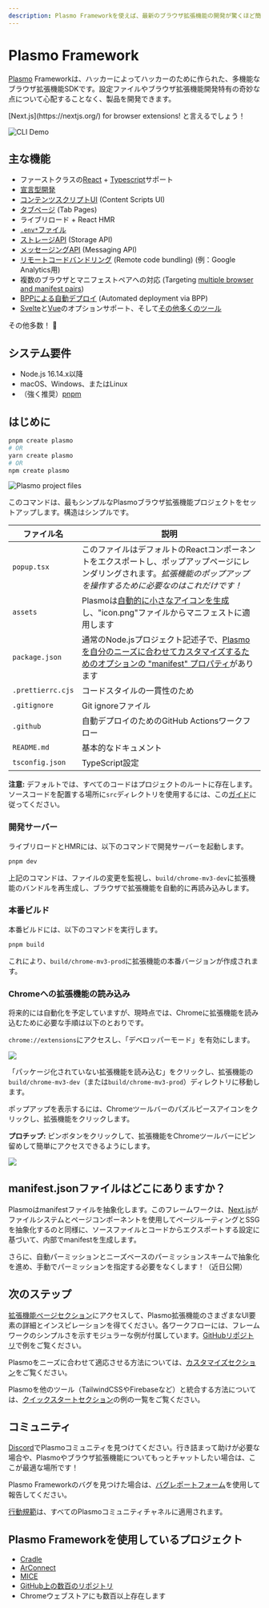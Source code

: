 ```yaml
---
description: Plasmo Frameworkを使えば、最新のブラウザ拡張機能の開発が驚くほど簡単になります。わずか1分以内で拡張機能を稼働させることができます！
---
```




# Plasmo Framework

<ShieldBanners />

[Plasmo](https://www.plasmo.com/) Frameworkは、ハッカーによってハッカーのために作られた、多機能なブラウザ拡張機能SDKです。設定ファイルやブラウザ拡張機能開発特有の奇妙な点について心配することなく、製品を開発できます。

<Callout emoji="⭐">
  [Next.js](https://nextjs.org/) for browser extensions! と言えるでしょう！
</Callout>

![CLI Demo](https://www.plasmo.com/assets/plasmo-cli-demo.gif)

## 主な機能

- ファーストクラスの[React](https://reactjs.org/) + [Typescript](https://www.typescriptlang.org/)サポート
- [宣言型開発](https://docs.plasmo.com/framework#where-is-the-manifestjson-file)
- [コンテンツスクリプトUI](https://docs.plasmo.com/csui) (Content Scripts UI)
- [タブページ](https://docs.plasmo.com/framework/tab-pages) (Tab Pages)
- ライブリロード + React HMR
- [`.env*`ファイル](https://docs.plasmo.com/framework/env)
- [ストレージAPI](https://docs.plasmo.com/framework/storage) (Storage API)
- [メッセージングAPI](https://docs.plasmo.com/framework/messaging) (Messaging API)
- [リモートコードバンドリング](https://docs.plasmo.com/framework/remote-code) (Remote code bundling) (例：Google Analytics用)
- 複数のブラウザとマニフェストペアへの対応 (Targeting [multiple browser and manifest pairs](https://docs.plasmo.com/framework/workflows/build#with-specific-target))
- [BPPによる自動デプロイ](https://docs.plasmo.com/framework/workflows/submit) (Automated deployment via BPP)
- [Svelte](https://github.com/PlasmoHQ/examples/tree/main/with-svelte)と[Vue](https://github.com/PlasmoHQ/examples/tree/main/with-vue)のオプションサポート、そして[その他多くのツール](https://github.com/PlasmoHQ/examples)

その他多数！ 🚀

## システム要件

- Node.js 16.14.x以降
- macOS、Windows、またはLinux
- （強く推奨）[pnpm](https://pnpm.io/)

## はじめに

```sh
pnpm create plasmo
# OR
yarn create plasmo
# OR
npm create plasmo
```

![Plasmo project files](@screenshots/file_structure.png)

このコマンドは、最もシンプルなPlasmoブラウザ拡張機能プロジェクトをセットアップします。構造はシンプルです。

| ファイル名         | 説明                                                                                                                                        |
| ----------------- | -------------------------------------------------------------------------------------------------------------------------------------------------- |
| `popup.tsx`       | このファイルはデフォルトのReactコンポーネントをエクスポートし、ポップアップページにレンダリングされます。_拡張機能のポップアップを操作するために必要なのはこれだけです！_     |
| `assets`          | Plasmoは[自動的に小さなアイコンを生成](/framework/icon)し、"icon.png"ファイルからマニフェストに適用します              |
| `package.json`    | 通常のNode.jsプロジェクト記述子で、[Plasmoを自分のニーズに合わせてカスタマイズするためのオプションの "manifest" プロパティ](/framework/customization/manifest)があります |
| `.prettierrc.cjs` | コードスタイルの一貫性のため                                                                                                                       |
| `.gitignore`      | Git ignoreファイル                                                                                                                            |
| `.github`         | 自動デプロイのためのGitHub Actionsワークフロー                                                                                                  |
| `README.md`       | 基本的なドキュメント                                                                                                                                |
| `tsconfig.json`   | TypeScript設定                                                                                                                           |

<Callout emoji="📢">

**注意:** デフォルトでは、すべてのコードはプロジェクトのルートに存在します。ソースコードを配置する場所に`src`ディレクトリを使用するには、この[ガイド](/framework/customization/src)に従ってください。

</Callout>

### 開発サーバー

ライブリロードとHMRには、以下のコマンドで開発サーバーを起動します。

```sh
pnpm dev
```

上記のコマンドは、ファイルの変更を監視し、`build/chrome-mv3-dev`に拡張機能のバンドルを再生成し、ブラウザで拡張機能を自動的に再読み込みします。

### 本番ビルド

本番ビルドには、以下のコマンドを実行します。

```sh
pnpm build
```

これにより、`build/chrome-mv3-prod`に拡張機能の本番バージョンが作成されます。

### Chromeへの拡張機能の読み込み

将来的には自動化を予定していますが、現時点では、Chromeに拡張機能を読み込むために必要な手順は以下のとおりです。

`chrome://extensions`にアクセスし、「デベロッパーモード」を有効にします。

![](@screenshots/developer_mode.png)

「パッケージ化されていない拡張機能を読み込む」をクリックし、拡張機能の`build/chrome-mv3-dev`（または`build/chrome-mv3-prod`）ディレクトリに移動します。

ポップアップを表示するには、Chromeツールバーのパズルピースアイコンをクリックし、拡張機能をクリックします。

<Callout>

**プロチップ:** ピンボタンをクリックして、拡張機能をChromeツールバーにピン留めして簡単にアクセスできるようにします。

</Callout>

![](@screenshots/popup_example.png)

## manifest.jsonファイルはどこにありますか？

Plasmoはmanifestファイルを抽象化します。このフレームワークは、[Next.js](https://nextjs.org/)がファイルシステムとページコンポーネントを使用してページルーティングとSSGを抽象化するのと同様に、ソースファイルとコードからエクスポートする設定に基づいて、内部でmanifestを生成します。

さらに、自動パーミッションとニーズベースのパーミッションスキームで抽象化を進め、手動でパーミッションを指定する必要をなくします！（近日公開）

## 次のステップ

[拡張機能ページセクション](/framework/ext-pages)にアクセスして、Plasmo拡張機能のさまざまなUI要素の詳細とインスピレーションを得てください。各ワークフローには、フレームワークのシンプルさを示すモジュラーな例が付属しています。[GitHubリポジトリ](https://github.com/PlasmoHQ/examples)で例をご覧ください。

Plasmoをニーズに合わせて適応させる方法については、[カスタマイズセクション](/framework/customization)をご覧ください。

Plasmoを他のツール（TailwindCSSやFirebaseなど）と統合する方法については、[クイックスタートセクション](/quickstarts)の例の一覧をご覧ください。

## コミュニティ

[Discord](https://www.plasmo.com/s/d)でPlasmoコミュニティを見つけてください。行き詰まって助けが必要な場合や、Plasmoやブラウザ拡張機能についてもっとチャットしたい場合は、ここが最適な場所です！

Plasmo Frameworkのバグを見つけた場合は、[バグレポートフォーム](/bug)を使用して報告してください。

[行動規範](https://github.com/PlasmoHQ/plasmo/blob/main/.github/CODE_OF_CONDUCT.md)は、すべてのPlasmoコミュニティチャネルに適用されます。

## Plasmo Frameworkを使用しているプロジェクト

- [Cradle](https://playcradle.com/)
- [ArConnect](https://www.plasmo.com/blog/posts/migrating-chrome-extension-to-plasmo)
- [MICE](https://github.com/PlasmoHQ/mice)
- [GitHub上の数百のリポジトリ](https://github.com/PlasmoHQ/plasmo/network/dependents)
- Chromeウェブストアにも数百以上存在します



